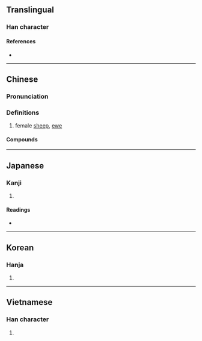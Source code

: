 {{character info}}
==Translingual==

===Han character===
{{Han char|rn=90|rad=爿|as=06|sn=10|four=28251|canj=VMTQ|ids=⿰爿羊}}

====References====
* {{Han ref|kx=0692.020|dkj=19774|dj=1104.210|hdz=42375.030|uh=7242|ud=29250|bh=D27D|bd=53885}}

----

==Chinese==
{{zh-forms}}

===Pronunciation===
{{zh-pron
|m=zāng
|m-s=
|c=zong1
|c-t=
|g=
|h=pfs=
|j=
|md=
|mn=
|mn-t=
|w=
|x=
|mc=y
|oc=y
|cat=n
}}

===Definitions===
{{zh-hanzi}}

# female [[sheep]], [[ewe]]

====Compounds====
{{zh-der|牂牁|牂牂|牂柯}}

----

==Japanese==

===Kanji===
{{ja-kanji|grade=|rs=爿06}}

# {{rfdef|ja|sort=爿06}}

====Readings====
* {{ja-readings|on=[[そう]] (sō), [[ぞう]] (zō)|kun=[[めひつじ]] (mehitsuji)}}

----

==Korean==

===Hanja===
{{ko-hanja|hangeul=장}}

# {{rfdef|ko|sort=爿06}}

----

==Vietnamese==

===Han character===
{{vi-readings|reading=tang, tường|rs=爿06}}

# {{rfdef|vi|sort=爿06}}
